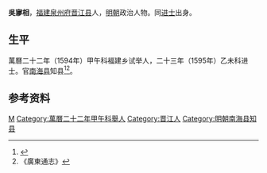 '''吳㝱相'''，[[福建|福建]][[泉州府|泉州府]][[晋江县|晋江县]]人，[[明朝|明朝]]政治人物。同[[进士|进士]]出身。

==生平==
萬曆二十二年（1594年）甲午科福建乡试举人，二十三年（1595年）乙未科进士。官[[南海县|南海县]]知县<ref>{{cite book|title=《福建省情资料库》|author=编纂委员会|publisher=福建省地方志编纂委员会|year=2001年|isbn=|location=福建}}</ref><ref>《廣東通志》</ref>。

==参考资料==
{{reflist}}

{{明朝官员小作品}}
{{萬曆二十三年乙未科殿試金榜}}
{{DEFAULTSORT:Wu吴}}
[[Category:吴姓|M]]
[[Category:萬曆二十二年甲午科舉人|Category:萬曆二十二年甲午科舉人]]
[[Category:晋江人|Category:晋江人]]
[[Category:明朝南海县知县|Category:明朝南海县知县]]